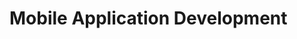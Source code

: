 
# Mobile Application Development

<Cards>
  <Cards.Card
    title="Unit 1"
    href="./mobile-applicarion-development/unit-1"
  />
  <Cards.Card
    title="Unit 2"
    href="./security-and-privacy-in-iot/unit-2"
  />
  <Cards.Card
    title="Unit 3"
    href="./security-and-privacy-in-iot/unit-3"
  />
  <Cards.Card
    title="Unit 4"
    href="./security-and-privacy-in-iot/unit-4"
  />
</Cards>
